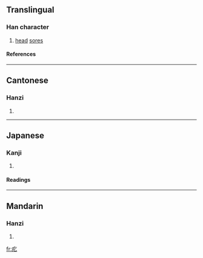 ==Translingual==
===Han character===
{{Han char|rn=104|rad=疒|as=02|sn=7|four=0011<sub>1</sub>|canj=大心 (KP)}}
# [[head]] [[sore]]s
====References====
{{Han ref|kx=0769.080|dkj=22023|dj=1179.110|hdz=42659.100|uh=7595|ud=30101|bh=CB70|bd=52080}}

----
==Cantonese==
===Hanzi===
{{yue-hanzi|jyut=|y=bei2}}
# {{defn|Cantonese}}

----
==Japanese==
===Kanji===
{{ja-kanji|grade=|rs=疒02}}
# {{defn|Japanese}} 
====Readings====
{{ja-readings|on=[[ひ]] (hi)|kun=[[できもの]] (dekimono)}}

----
==Mandarin==
===Hanzi===
{{cmn-hanzi|pin=[[bǐ]] ([[bi3]]), [[gāng]] ([[gang1]])|wg=pi<sup>3</sup>, kang<sup>1</sup>}}
# {{defn|Mandarin}}

[[fr:疕]]